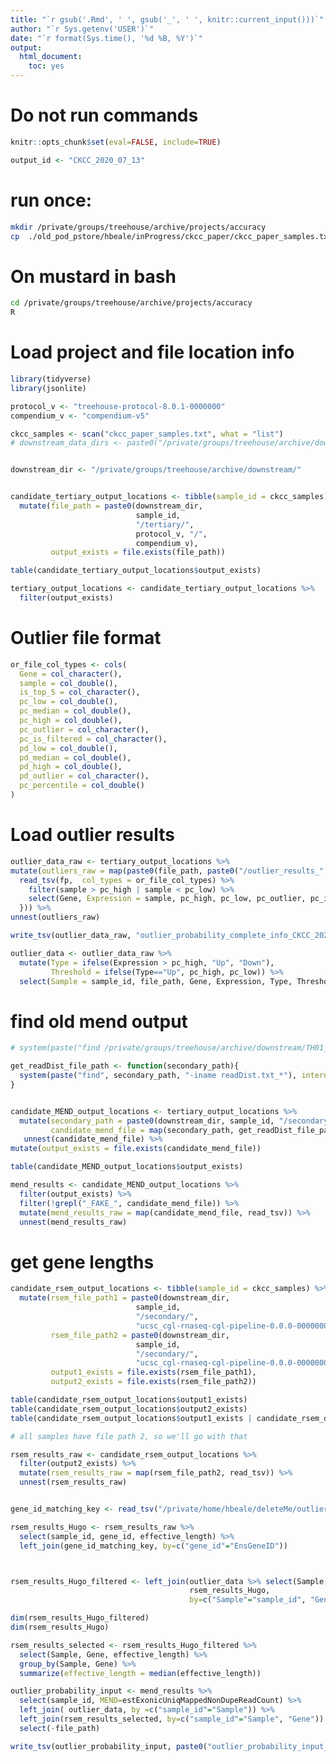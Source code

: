 ```yaml
---
title: "`r gsub('.Rmd', ' ', gsub('_', ' ', knitr::current_input()))`"
author: "`r Sys.getenv('USER')`"
date: "`r format(Sys.time(), '%d %B, %Y')`"
output:
  html_document:
    toc: yes
---
```

  
# Do not run commands
```r
knitr::opts_chunk$set(eval=FALSE, include=TRUE)
```

```r
output_id <- "CKCC_2020_07_13"
```


# run once:

```bash

mkdir /private/groups/treehouse/archive/projects/accuracy
cp  ./old_pod_pstore/hbeale/inProgress/ckcc_paper/ckcc_paper_samples.txt /private/groups/treehouse/archive/projects/accuracy

```


# On mustard in bash
```bash

cd /private/groups/treehouse/archive/projects/accuracy
R

```


# Load project and file location info
```r

library(tidyverse)
library(jsonlite)

protocol_v <- "treehouse-protocol-8.0.1-0000000"
compendium_v <- "compendium-v5"

ckcc_samples <- scan("ckcc_paper_samples.txt", what = "list")
# downstream_data_dirs <- paste0("/private/groups/treehouse/archive/downstream/", ckcc_samples)


downstream_dir <- "/private/groups/treehouse/archive/downstream/"


candidate_tertiary_output_locations <- tibble(sample_id = ckcc_samples) %>%
  mutate(file_path = paste0(downstream_dir,
                            sample_id,
                            "/tertiary/",
                            protocol_v, "/",
                            compendium_v),
         output_exists = file.exists(file_path))

table(candidate_tertiary_output_locations$output_exists)

tertiary_output_locations <- candidate_tertiary_output_locations %>%
  filter(output_exists)

```


# Outlier file format
```r

or_file_col_types <- cols(
  Gene = col_character(),
  sample = col_double(),
  is_top_5 = col_character(),
  pc_low = col_double(),
  pc_median = col_double(),
  pc_high = col_double(),
  pc_outlier = col_character(),
  pc_is_filtered = col_character(),
  pd_low = col_double(),
  pd_median = col_double(),
  pd_high = col_double(),
  pd_outlier = col_character(),
  pc_percentile = col_double()
)


```

# Load outlier results
```r
outlier_data_raw <- tertiary_output_locations %>%
mutate(outliers_raw = map(paste0(file_path, paste0("/outlier_results_", sample_id)), function(fp){
  read_tsv(fp,  col_types = or_file_col_types) %>%
    filter(sample > pc_high | sample < pc_low) %>%
    select(Gene, Expression = sample, pc_high, pc_low, pc_outlier, pc_is_filtered)
  })) %>%
unnest(outliers_raw)

write_tsv(outlier_data_raw, "outlier_probability_complete_info_CKCC_2020_06_15.tsv.gz")

outlier_data <- outlier_data_raw %>%
  mutate(Type = ifelse(Expression > pc_high, "Up", "Down"),
         Threshold = ifelse(Type=="Up", pc_high, pc_low)) %>% 
  select(Sample = sample_id, file_path, Gene, Expression, Type, Threshold)

```

# find old mend output

```r

# system(paste("find /private/groups/treehouse/archive/downstream/TH01_0053_S01/secondary/ -iname *qc*"), intern=TRUE)

get_readDist_file_path <- function(secondary_path){
  system(paste("find", secondary_path, "-iname readDist.txt_*"), intern = TRUE)[1]
}


candidate_MEND_output_locations <- tertiary_output_locations %>%
  mutate(secondary_path = paste0(downstream_dir, sample_id, "/secondary/"),
         candidate_mend_file = map(secondary_path, get_readDist_file_path))  %>% 
   unnest(candidate_mend_file) %>%
mutate(output_exists = file.exists(candidate_mend_file))

table(candidate_MEND_output_locations$output_exists)

mend_results <- candidate_MEND_output_locations %>%
  filter(output_exists) %>%
  filter(!grepl("_FAKE_", candidate_mend_file)) %>%
  mutate(mend_results_raw = map(candidate_mend_file, read_tsv)) %>%
  unnest(mend_results_raw)

```


# get gene lengths

```r

candidate_rsem_output_locations <- tibble(sample_id = ckcc_samples) %>%
  mutate(rsem_file_path1 = paste0(downstream_dir,
                            sample_id,
                            "/secondary/",
                            "ucsc_cgl-rnaseq-cgl-pipeline-0.0.0-0000000/RSEM/Hugo/rsem_genes.hugo.results"),
         rsem_file_path2 = paste0(downstream_dir,
                            sample_id,
                            "/secondary/",
                            "ucsc_cgl-rnaseq-cgl-pipeline-0.0.0-0000000/RSEM/rsem_genes.results"),
         output1_exists = file.exists(rsem_file_path1),
         output2_exists = file.exists(rsem_file_path2))

table(candidate_rsem_output_locations$output1_exists)
table(candidate_rsem_output_locations$output2_exists)
table(candidate_rsem_output_locations$output1_exists | candidate_rsem_output_locations$output2_exists)

# all samples have file path 2, so we'll go with that

rsem_results_raw <- candidate_rsem_output_locations %>%
  filter(output2_exists) %>%
  mutate(rsem_results_raw = map(rsem_file_path2, read_tsv)) %>%
  unnest(rsem_results_raw)


gene_id_matching_key <- read_tsv("/private/home/hbeale/deleteMe/outlier_probability/EnsGeneID_Hugo_Observed_Conversions.txt.gz")

rsem_results_Hugo <- rsem_results_raw %>%
  select(sample_id, gene_id, effective_length) %>%
  left_join(gene_id_matching_key, by=c("gene_id"="EnsGeneID"))



rsem_results_Hugo_filtered <- left_join(outlier_data %>% select(Sample, Gene) %>% distinct,
                                        rsem_results_Hugo,
                                        by=c("Sample"="sample_id", "Gene" = "HugoID"))

dim(rsem_results_Hugo_filtered)
dim(rsem_results_Hugo)

rsem_results_selected <- rsem_results_Hugo_filtered %>%
  select(Sample, Gene, effective_length) %>%
  group_by(Sample, Gene) %>%
  summarize(effective_length = median(effective_length))

```


```r

outlier_probability_input <- mend_results %>%
  select(sample_id, MEND=estExonicUniqMappedNonDupeReadCount) %>%
  left_join( outlier_data, by =c("sample_id"="Sample")) %>%
  left_join(rsem_results_selected, by=c("sample_id"="Sample", "Gene")) %>%
  select(-file_path)

write_tsv(outlier_probability_input, paste0("outlier_probability_input_", output_id, ".tsv"))
```



